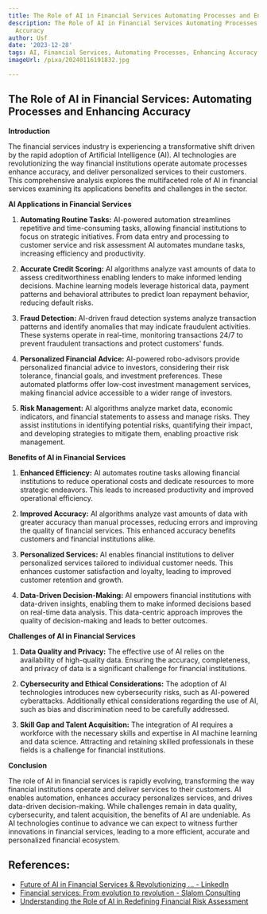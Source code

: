```yaml
---
title: The Role of AI in Financial Services Automating Processes and Enhancing Accuracy
description: The Role of AI in Financial Services Automating Processes and Enhancing
  Accuracy
author: Usf
date: '2023-12-28'
tags: AI, Financial Services, Automating Processes, Enhancing Accuracy
imageUrl: /pixa/20240116191832.jpg

---
```

## The Role of AI in Financial Services: Automating Processes and Enhancing Accuracy

**Introduction**

The financial services  industry is experiencing  a transformative shift driven by the rapid adoption of Artificial Intelligence (AI). AI  technologies are revolutionizing the way financial institutions operate automate processes  enhance accuracy, and deliver personalized  services to  their customers. This comprehensive  analysis explores the multifaceted role of AI in financial services examining its applications benefits and challenges in  the sector.

**AI Applications  in Financial Services**

1. **Automating Routine Tasks:** AI-powered automation streamlines repetitive and time-consuming tasks, allowing financial institutions to  focus on  strategic initiatives. From data entry and processing  to customer service  and risk assessment AI  automates mundane tasks, increasing efficiency and productivity.

2. **Accurate Credit Scoring:** AI algorithms analyze  vast amounts of data to assess creditworthiness enabling lenders to make informed lending decisions.  Machine learning models leverage historical data, payment patterns and behavioral attributes to predict loan repayment behavior, reducing default risks.

3. **Fraud Detection:** AI-driven fraud detection systems analyze transaction patterns and identify anomalies that may indicate fraudulent activities.  These systems operate in real-time, monitoring transactions 24/7 to prevent fraudulent transactions and protect customers' funds.

4. **Personalized Financial Advice:** AI-powered robo-advisors provide personalized financial advice to investors, considering their risk tolerance, financial goals, and investment preferences. These automated platforms offer low-cost investment management services, making  financial advice accessible to  a wider range of investors.

5. **Risk Management:** AI algorithms analyze market data,  economic indicators, and financial statements to assess and manage risks. They  assist institutions in identifying potential risks, quantifying their  impact, and developing  strategies to mitigate them, enabling proactive  risk management.

**Benefits of AI in  Financial Services**

1. **Enhanced Efficiency:** AI automates routine tasks allowing financial institutions  to  reduce operational costs and dedicate resources to  more  strategic endeavors. This leads to increased productivity and improved operational efficiency.

2.  **Improved Accuracy:** AI algorithms analyze vast amounts of data with greater accuracy than  manual processes,  reducing errors and improving the quality of financial  services. This enhanced accuracy benefits  customers  and financial institutions alike.

3. **Personalized Services:** AI enables financial  institutions to deliver personalized services tailored to individual customer needs. This enhances customer satisfaction and loyalty, leading to improved customer retention and growth.

4. **Data-Driven Decision-Making:** AI empowers financial  institutions with data-driven insights, enabling them to make informed decisions based on real-time data  analysis. This data-centric approach improves  the quality of decision-making and leads to better outcomes.

**Challenges  of AI in Financial Services**

1. **Data Quality  and Privacy:** The effective use of  AI  relies on the availability of high-quality data. Ensuring the accuracy, completeness, and privacy of  data is a significant challenge for financial institutions.

2. **Cybersecurity and Ethical Considerations:** The adoption of AI technologies  introduces new cybersecurity risks, such  as AI-powered cyberattacks. Additionally ethical considerations  regarding the use  of AI, such as bias and discrimination need to be carefully addressed.

3. **Skill Gap and Talent Acquisition:** The integration of AI  requires a workforce with  the necessary skills and  expertise in AI machine learning and data science.  Attracting and retaining skilled professionals in these fields is a challenge for financial institutions.

**Conclusion**

The  role of AI in financial services is rapidly  evolving, transforming the way financial institutions operate and deliver services  to their customers. AI enables automation, enhances accuracy personalizes services, and drives data-driven decision-making. While challenges remain in data quality, cybersecurity, and talent acquisition, the benefits  of  AI are undeniable. As AI technologies continue to advance we can expect to witness further innovations in financial services, leading to a more efficient, accurate and personalized financial ecosystem.

## References:
- [Future of AI in Financial Services & Revolutionizing ... - LinkedIn](https://www.linkedin.com/pulse/future-ai-financial-services-revolutionizing-ai-powered-jha)
- [Financial services: From evolution to revolution - Slalom Consulting](https://www.slalom.com/insight/financial-services-evolution-revolution)
- [Understanding the Role of AI in Redefining Financial Risk Assessment](https://www.flagright.com/post/understanding-the-role-of-ai-in-redefining-financial-risk-assessment)
